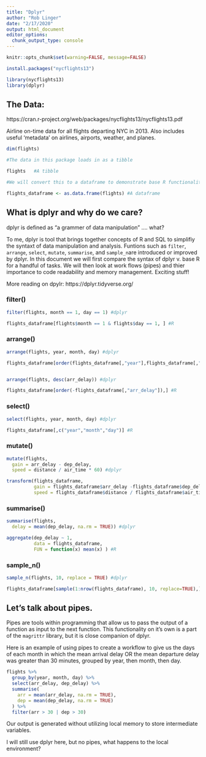 ```yaml
---
title: "Dplyr"
author: "Rob Linger"
date: "2/17/2020"
output: html_document
editor_options: 
  chunk_output_type: console
---
```

```r
knitr::opts_chunk$set(warning=FALSE, message=FALSE)
```
```r

install.packages("nycflights13")
```

```r
library(nycflights13)
library(dplyr)

```


## The Data:

https://cran.r-project.org/web/packages/nycflights13/nycflights13.pdf

Airline on-time data for all flights departing NYC in 2013. Also includes useful 'metadata' on airlines, airports, weather, and planes.



```r

dim(flights)

#The data in this package loads in as a tibble

flights   #A tibble

#We will convert this to a dataframe to demonstrate base R functionality 

flights_dataframe <- as.data.frame(flights) #A dataframe

```

## What is dplyr and why do we care?

dplyr is defined as "a grammer of data manipulation" .... what?

To me, dplyr is tool that brings together concepts of R and SQL to simplifiy the syntaxt of data manipulation and analysis.  Funtions such as `filter`, `arrange`, `select`, `mutate`, `summarise`, and `sample_n`are introduced or improved by dplyr.  In this document we will first compare the syntax of dplyr v. base R for a handful of tasks. We will then look at work flows (pipes) and thier importance to code readability and memory management. Exciting stuff!

More reading on dpylr: https://dplyr.tidyverse.org/

### filter()

```r

filter(flights, month == 1, day == 1) #dplyr

flights_dataframe[flights$month == 1 & flights$day == 1, ] #R

```

### arrange()

```r

arrange(flights, year, month, day) #dplyr

flights_dataframe[order(flights_dataframe[,"year"],flights_dataframe[,"month"],flights_dataframe["day"]),] #R


arrange(flights, desc(arr_delay)) #dplyr

flights_dataframe[order(-flights_dataframe[,"arr_delay"]),] #R

```

### select()

```r

select(flights, year, month, day) #dplyr

flights_dataframe[,c("year","month","day")] #R

```

### mutate()

```r

mutate(flights,
  gain = arr_delay - dep_delay,
  speed = distance / air_time * 60) #dplyr

transform(flights_dataframe,
          gain = flights_dataframe$arr_delay -flights_dataframe$dep_delay,
          speed = flights_dataframe$distance / flights_dataframe$air_time * 60) #R

```

### summarise()

```r

summarise(flights,
  delay = mean(dep_delay, na.rm = TRUE)) #dplyr

aggregate(dep_delay ~ 1,
          data = flights_dataframe,
          FUN = function(x) mean(x) ) #R

```

### sample_n()

```r

sample_n(flights, 10, replace = TRUE) #dplyr

flights_dataframe[sample(1:nrow(flights_dataframe), 10, replace=TRUE),] #R

```


## Let's talk about pipes.

Pipes are tools within programming that allow us to pass the output of a function as input to the next function. This functionality on it's own is a part of the `magrittr` library, but it is close companion of dplyr. 


Here is an example of using pipes to create a workflow to give us the days of each month in which the mean arrival delay OR the mean departure delay was greater than 30 minutes, grouped by year, then month, then day.

```r
flights %>%
  group_by(year, month, day) %>%
  select(arr_delay, dep_delay) %>%
  summarise(
    arr = mean(arr_delay, na.rm = TRUE),
    dep = mean(dep_delay, na.rm = TRUE)
  ) %>%
  filter(arr > 30 | dep > 30)

```

Our output is generated without utilizing local memory to store intermediate variables. 

I will still use dplyr here, but no pipes, what happens to the local environment?
